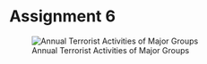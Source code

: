 Assignment 6
========================================================

![Annual Terrorist Activities of Major Groups](group_impact_bar.png)


